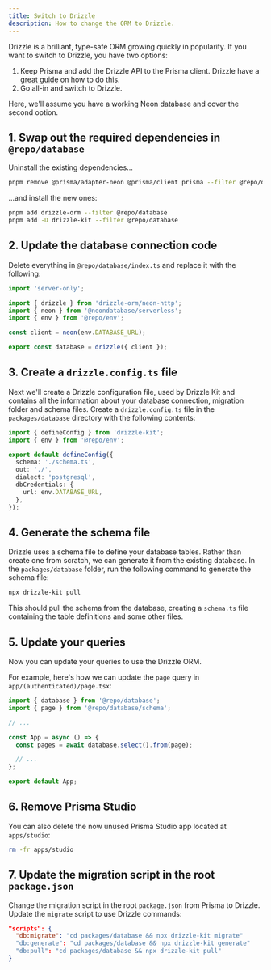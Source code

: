 ```yaml
---
title: Switch to Drizzle
description: How to change the ORM to Drizzle.
---
```


Drizzle is a brilliant, type-safe ORM growing quickly in popularity. If you want to switch to Drizzle, you have two options:

1. Keep Prisma and add the Drizzle API to the Prisma client. Drizzle have a [great guide](https://orm.drizzle.team/docs/prisma) on how to do this.
2. Go all-in and switch to Drizzle.

Here, we'll assume you have a working Neon database and cover the second option.

## 1. Swap out the required dependencies in `@repo/database`

Uninstall the existing dependencies...

```sh Terminal
pnpm remove @prisma/adapter-neon @prisma/client prisma --filter @repo/database
```

...and install the new ones:

```sh Terminal
pnpm add drizzle-orm --filter @repo/database
pnpm add -D drizzle-kit --filter @repo/database
```

## 2. Update the database connection code

Delete everything in `@repo/database/index.ts` and replace it with the following:

```ts packages/database/index.ts
import 'server-only';

import { drizzle } from 'drizzle-orm/neon-http';
import { neon } from '@neondatabase/serverless';
import { env } from '@repo/env';

const client = neon(env.DATABASE_URL);

export const database = drizzle({ client });
```

## 3. Create a `drizzle.config.ts` file

Next we'll create a Drizzle configuration file, used by Drizzle Kit and contains all the information about your database connection, migration folder and schema files. Create a `drizzle.config.ts` file in the `packages/database` directory with the following contents:

```ts packages/database/drizzle.config.ts
import { defineConfig } from 'drizzle-kit';
import { env } from '@repo/env';

export default defineConfig({
  schema: './schema.ts',
  out: './',
  dialect: 'postgresql',
  dbCredentials: {
    url: env.DATABASE_URL,
  },
});
```

## 4. Generate the schema file

Drizzle uses a schema file to define your database tables. Rather than create one from scratch, we can generate it from the existing database. In the `packages/database` folder, run the following command to generate the schema file:

```sh
npx drizzle-kit pull
```

This should pull the schema from the database, creating a `schema.ts` file containing the table definitions and some other files.

## 5. Update your queries

Now you can update your queries to use the Drizzle ORM.

For example, here's how we can update the `page` query in `app/(authenticated)/page.tsx`:

```ts apps/app/app/(authenticated)/page.tsx {2, 7}
import { database } from '@repo/database';
import { page } from '@repo/database/schema';

// ...

const App = async () => {
  const pages = await database.select().from(page);

  // ...
};

export default App;
```

## 6. Remove Prisma Studio

You can also delete the now unused Prisma Studio app located at `apps/studio`:

```sh Terminal
rm -fr apps/studio
```

## 7. Update the migration script in the root `package.json`

Change the migration script in the root `package.json` from Prisma to Drizzle. Update the `migrate` script to use Drizzle commands:

```json
"scripts": {
  "db:migrate": "cd packages/database && npx drizzle-kit migrate"
  "db:generate": "cd packages/database && npx drizzle-kit generate"
  "db:pull": "cd packages/database && npx drizzle-kit pull"
}
```
